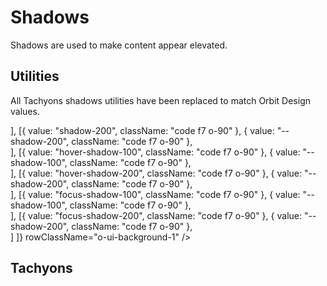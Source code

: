 
<Meta
    title="Materials/Shadows"
    id="shadows"
/>

# Shadows

<Tagline>Shadows are used to make content appear elevated.</Tagline>

## Utilities

All Tachyons shadows utilities have been replaced to match Orbit Design values.

<Table
    columns={[
        { title: "Class", headerStyle: { width: "200px" } },
        { title: "Variable", headerStyle: { width: "225px" } },
        { title: "", headerStyle: { width: "400px" } }
    ]}
    rows={[
        [{ value: "shadow-100", className: "code f7 o-90" }, { value: "--shadow-100", className: "code f7 o-90" }, <div className="shadow-100 h9 ma3"></div>],
        [{ value: "shadow-200", className: "code f7 o-90" }, { value: "--shadow-200", className: "code f7 o-90" }, <div className="shadow-200 h9 ma3"></div>],
        [{ value: "hover-shadow-100", className: "code f7 o-90" }, { value: "--shadow-100", className: "code f7 o-90" }, <div className="hover-shadow-100 ba o-ui-border-1 h9 ma3"></div>],
        [{ value: "hover-shadow-200", className: "code f7 o-90" }, { value: "--shadow-200", className: "code f7 o-90" }, <div className="hover-shadow-200 ba o-ui-border-1 h9 ma3"></div>],
        [{ value: "focus-shadow-100", className: "code f7 o-90" }, { value: "--shadow-100", className: "code f7 o-90" }, <div className="focus-shadow-100 ba o-ui-border-1 h9 ma3" tabIndex="0"></div>],
        [{ value: "focus-shadow-200", className: "code f7 o-90" }, { value: "--shadow-200", className: "code f7 o-90" }, <div className="focus-shadow-200 ba o-ui-border-1 h9 ma3" tabIndex="0"></div>]
    ]}
    rowClassName="o-ui-background-1"
/>

## Tachyons

<TachyonsFile filePath="/shadows.css" />
